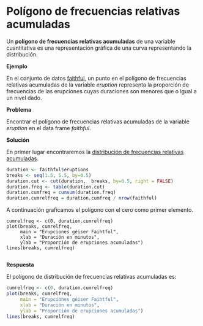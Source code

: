 
# Polígono de frecuencias relativas acumuladas

Un __polígono de frecuencias relativas acumuladas__ de una variable cuantitativa es una representación gráfica de una curva representando la distribución.

__Ejemplo__

En el conjunto de datos [faithful](README.md), un punto en el polígono de frecuencias relativas acumuladas de la variable _eruption_ representa la proporción de frecuencias de las erupciones cuyas duraciones son menores que o igual a un nivel dado.

__Problema__

Encontrar el polígono de frecuencias relativas acumuladas de la variable _eruption_ en  el data frame _faithful_.

__Solución__

En primer lugar encontraremos la [distribución de frecuencias relativas acumuladas](fcumulative.md).

```r
duration <- faithful$eruptions
breaks <- seq(1.5, 5.5, by=0.5)
duration.cut <- cut(duration,  breaks, by=0.5, right = FALSE)
duration.freq <- table(duration.cut)
duration.cumfreq = cumsum(duration.freq)
duration.cumrelfreq = duration.cumfreq / nrow(faithful)

```

A continuación graficamos el polígono con el cero como primer elemento.

```
cumrelfreq <- c(0, duration.cumrelfreq)
plot(breaks, cumrelfreq,
     main = "Erupciones géiser Faihtful",
     xlab = "Duración en minutos",
     ylab = "Proporción de erupciones acumuladas")
lines(breaks, cumrelfreq)


```

__Respuesta__

El polígono de distribución de frecuencias relativas acumuladas es:

```r
cumrelfreq <- c(0, duration.cumrelfreq)
plot(breaks, cumrelfreq,
     main = "Erupciones géiser Faihtful",
     xlab = "Duración en minutos",
     ylab = "Proporción de erupciones acumuladas")
lines(breaks, cumrelfreq)


```






